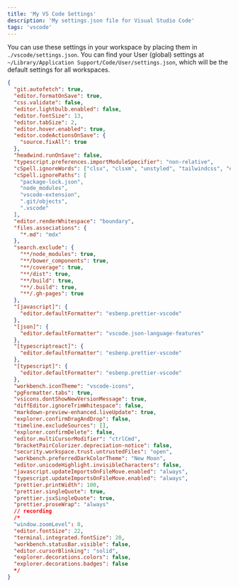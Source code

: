 ```yaml
---
title: 'My VS Code Settings'
description: 'My settings.json file for Visual Studio Code'
tags: 'vscode'
---
```


You can use these settings in your workspace by placing them in `./vscode/settings.json`. You can
find your User (global) settings at `~/Library/Application Support/Code/User/settings.json`, which
will be the default settings for all workspaces.

```json
{
  "git.autofetch": true,
  "editor.formatOnSave": true,
  "css.validate": false,
  "editor.lightbulb.enabled": false,
  "editor.fontSize": 13,
  "editor.tabSize": 2,
  "editor.hover.enabled": true,
  "editor.codeActionsOnSave": {
    "source.fixAll": true
  },
  "headwind.runOnSave": false,
  "typescript.preferences.importModuleSpecifier": "non-relative",
  "cSpell.ignoreWords": ["clsx", "clsxm", "unstyled", "tailwindcss", "endregion"],
  "cSpell.ignorePaths": [
    "package-lock.json",
    "node_modules",
    "vscode-extension",
    ".git/objects",
    ".vscode"
  ],
  "editor.renderWhitespace": "boundary",
  "files.associations": {
    "*.md": "mdx"
  },
  "search.exclude": {
    "**/node_modules": true,
    "**/bower_components": true,
    "**/coverage": true,
    "**/dist": true,
    "**/build": true,
    "**/.build": true,
    "**/.gh-pages": true
  },
  "[javascript]": {
    "editor.defaultFormatter": "esbenp.prettier-vscode"
  },
  "[json]": {
    "editor.defaultFormatter": "vscode.json-language-features"
  },
  "[typescriptreact]": {
    "editor.defaultFormatter": "esbenp.prettier-vscode"
  },
  "[typescript]": {
    "editor.defaultFormatter": "esbenp.prettier-vscode"
  },
  "workbench.iconTheme": "vscode-icons",
  "pgFormatter.tabs": true,
  "vsicons.dontShowNewVersionMessage": true,
  "diffEditor.ignoreTrimWhitespace": false,
  "markdown-preview-enhanced.liveUpdate": true,
  "explorer.confirmDragAndDrop": false,
  "timeline.excludeSources": [],
  "explorer.confirmDelete": false,
  "editor.multiCursorModifier": "ctrlCmd",
  "bracketPairColorizer.depreciation-notice": false,
  "security.workspace.trust.untrustedFiles": "open",
  "workbench.preferredDarkColorTheme": "New Moon",
  "editor.unicodeHighlight.invisibleCharacters": false,
  "javascript.updateImportsOnFileMove.enabled": "always",
  "typescript.updateImportsOnFileMove.enabled": "always",
  "prettier.printWidth": 100,
  "prettier.singleQuote": true,
  "prettier.jsxSingleQuote": true,
  "prettier.proseWrap": "always"
  // recording
  /*
  "window.zoomLevel": 0,
  "editor.fontSize": 22,
  "terminal.integrated.fontSize": 20,
  "workbench.statusBar.visible": false,
  "editor.cursorBlinking": "solid",
  "explorer.decorations.colors": false,
  "explorer.decorations.badges": false
  */
}
```
